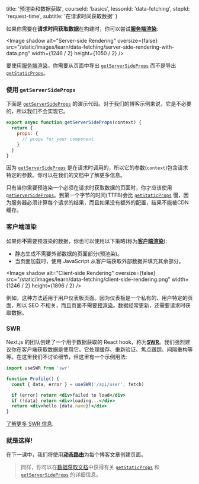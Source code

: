 
  title: '预渲染和数据获取',
  courseId: 'basics',
  lessonId: 'data-fetching',
  stepId: 'request-time',
  subtitle: '在请求时间获取数据'
}

如果你需要在**请求时间获取数据**在构建时，你可以尝试[**服务端渲染**](/docs/basic-features/pages#server-side-rendering):

<Image
  shadow
  alt="Server-side Rendering"
  oversize={false}
  src="/static/images/learn/data-fetching/server-side-rendering-with-data.png"
  width={1246 / 2}
  height={1050 / 2}
/>

要使用[服务端渲染](/docs/basic-features/pages#server-side-rendering)，你需要从页面中导出 [`getServerSideProps`](/docs/basic-features/data-fetching#getserversideprops-server-side-rendering) 而不是导出 [`getStaticProps`](/docs/basic-features/data-fetching#getstaticprops-static-generation)。

### 使用 `getServerSideProps`

下面是 [`getServerSideProps`](/docs/basic-features/data-fetching#getserversideprops-server-side-rendering) 的演示代码。对于我们的博客示例来说，它是不必要的，所以我们不会实现它。

```jsx
export async function getServerSideProps(context) {
  return {
    props: {
      // props for your component
    }
  }
}
```

因为 [`getServerSideProps`](/docs/basic-features/data-fetching#getserversideprops-server-side-rendering) 是在请求时调用的，所以它的参数(`context`)包含请求特定的参数。你可以在<Link href="/docs/[[...slug]]" as="/docs/basic-features/data-fetching#getserversideprops-server-side-rendering"><a>我们的文档</a></Link>中了解更多信息。

只有当你需要预渲染一个必须在请求时获取数据的页面时，你才应该使用 [`getServerSideProps`](/docs/basic-features/data-fetching#getserversideprops-server-side-rendering)。到第一个字节的时间(TTFB)会比 [`getStaticProps`](/docs/basic-features/data-fetching#getstaticprops-static-generation) 慢，因为服务器必须计算每个请求的结果，而且如果没有额外的配置，结果不能被CDN缓存。

### 客户端渲染

如果你**不**需要预渲染的数据，你也可以使用以下策略(称为[**客户端渲染**](/docs/basic-features/data-fetching#fetching-data-on-the-client-side)):

- 静态生成不需要外部数据的页面部分(预渲染)。
- 当页面加载时，使用 JavaScript 从客户端获取外部数据并填充其余部分。

<Image
  shadow
  alt="Client-side Rendering"
  oversize={false}
  src="/static/images/learn/data-fetching/client-side-rendering.png"
  width={1246 / 2}
  height={1896 / 2}
/>

例如，这种方法适用于用户仪表板页面。因为仪表板是一个私有的、用户特定的页面，所以 SEO 不相关，而且页面不需要[预渲染](/docs/basic-features/pages#pre-rendering)。数据经常更新，还需要请求时获取数据。

### SWR

Next.js 的团队创建了一个用于数据获取的 React hook，称为[**SWR**](https://swr.vercel.app/)。我们强烈建议你在客户端获取数据是使用它。它处理缓存、重新验证、焦点跟踪、间隔重构等等。在这里我们不讨论细节，但这里有一个示例用法:

```jsx
import useSWR from 'swr'

function Profile() {
  const { data, error } = useSWR('/api/user', fetch)

  if (error) return <div>failed to load</div>
  if (!data) return <div>loading...</div>
  return <div>hello {data.name}!</div>
}
```

[了解更多 SWR 信息](https://swr.vercel.app/).

### 就是这样!

在下一课中，我们将使用[**动态路由**](/docs/routing/dynamic-routes)为每个博客文章创建页面。

> 同样，你可以在[数据获取文档](/docs/basic-features/data-fetching)中获得有关 [`getStaticProps`](/docs/basic-features/data-fetching#getstaticprops-static-generation) 和 [`getServerSideProps`](/docs/basic-features/data-fetching#getserversideprops-server-side-rendering) 的详细信息。

